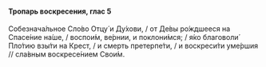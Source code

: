 #### Тропарь воскресения, глас 5

Собезнача́льное Сло́во Отцу́ и Ду́хови, / от Де́вы ро́ждшееся на Спасе́ние на́ше, / воспои́м, ве́рнии, и поклони́мся; / я́ко благоволи́ Пло́тию взы́ти на Крест, / и смерть претерпе́ти, / и воскреси́ти уме́ршия // сла́вным воскресе́нием Свои́м.

